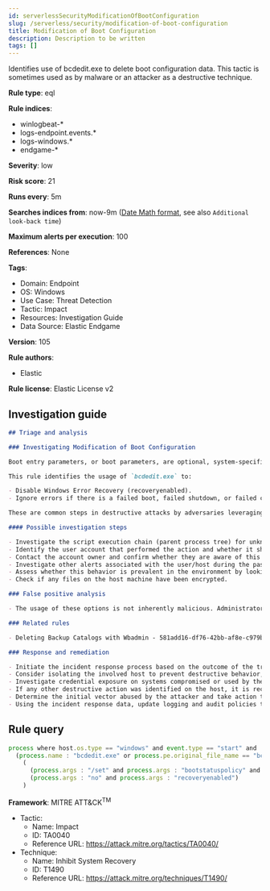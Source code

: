 ```yaml
---
id: serverlessSecurityModificationOfBootConfiguration
slug: /serverless/security/modification-of-boot-configuration
title: Modification of Boot Configuration
description: Description to be written
tags: []
---
```


<div id="modification-of-boot-configuration"></div>

Identifies use of bcdedit.exe to delete boot configuration data. This tactic is sometimes used as by malware or an attacker as a destructive technique.

**Rule type**: eql

**Rule indices**: 

* winlogbeat-*
* logs-endpoint.events.*
* logs-windows.*
* endgame-*

**Severity**: low

**Risk score**: 21

**Runs every**: 5m

**Searches indices from**: now-9m ([Date Math format](((ref))/common-options.html#date-math), see also <DocLink id="serverlessSecurityRulesUiCreate" section="set-the-rules-schedule">`Additional look-back time`</DocLink>)

**Maximum alerts per execution**: 100

**References**: None

**Tags**: 

* Domain: Endpoint
* OS: Windows
* Use Case: Threat Detection
* Tactic: Impact
* Resources: Investigation Guide
* Data Source: Elastic Endgame

**Version**: 105

**Rule authors**: 

* Elastic

**Rule license**: Elastic License v2

## Investigation guide

```markdown
## Triage and analysis

### Investigating Modification of Boot Configuration

Boot entry parameters, or boot parameters, are optional, system-specific settings that represent configuration options. These are stored in a boot configuration data (BCD) store, and administrators can use utilities like `bcdedit.exe` to configure these.

This rule identifies the usage of `bcdedit.exe` to:

- Disable Windows Error Recovery (recoveryenabled).
- Ignore errors if there is a failed boot, failed shutdown, or failed checkpoint (bootstatuspolicy ignoreallfailures).

These are common steps in destructive attacks by adversaries leveraging ransomware.

#### Possible investigation steps

- Investigate the script execution chain (parent process tree) for unknown processes. Examine their executable files for prevalence, whether they are located in expected locations, and if they are signed with valid digital signatures.
- Identify the user account that performed the action and whether it should perform this kind of action.
- Contact the account owner and confirm whether they are aware of this activity.
- Investigate other alerts associated with the user/host during the past 48 hours.
- Assess whether this behavior is prevalent in the environment by looking for similar occurrences across hosts.
- Check if any files on the host machine have been encrypted.

### False positive analysis

- The usage of these options is not inherently malicious. Administrators can modify these configurations to force a machine to boot for troubleshooting or data recovery purposes.

### Related rules

- Deleting Backup Catalogs with Wbadmin - 581add16-df76-42bb-af8e-c979bfb39a59

### Response and remediation

- Initiate the incident response process based on the outcome of the triage.
- Consider isolating the involved host to prevent destructive behavior, which is commonly associated with this activity.
- Investigate credential exposure on systems compromised or used by the attacker to ensure all compromised accounts are identified. Reset passwords for these accounts and other potentially compromised credentials, such as email, business systems, and web services.
- If any other destructive action was identified on the host, it is recommended to prioritize the investigation and look for ransomware preparation and execution activities.
- Determine the initial vector abused by the attacker and take action to prevent reinfection through the same vector.
- Using the incident response data, update logging and audit policies to improve the mean time to detect (MTTD) and the mean time to respond (MTTR).
```

## Rule query

```js
process where host.os.type == "windows" and event.type == "start" and
  (process.name : "bcdedit.exe" or process.pe.original_file_name == "bcdedit.exe") and
    (
      (process.args : "/set" and process.args : "bootstatuspolicy" and process.args : "ignoreallfailures") or
      (process.args : "no" and process.args : "recoveryenabled")
    )

```

**Framework**: MITRE ATT&CK<sup>TM</sup>

* Tactic:
    * Name: Impact
    * ID: TA0040
    * Reference URL: https://attack.mitre.org/tactics/TA0040/
* Technique:
    * Name: Inhibit System Recovery
    * ID: T1490
    * Reference URL: https://attack.mitre.org/techniques/T1490/

